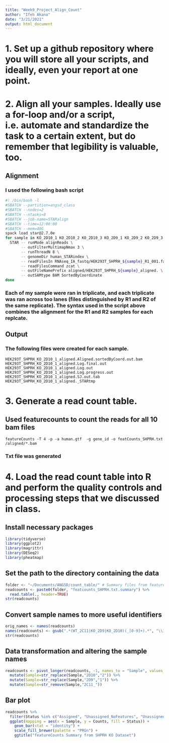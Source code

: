 ```yaml
---
title: "Week9_Project_Align_Count"
author: "Ifeh Akano"
date: "3/21/2021"
output: html_document
---
```


# 1. Set up a github repository where you will store all your scripts, and ideally, even your report at one point.

# 2. Align all your samples. Ideally use a for-loop and/or a script, i.e. automate and standardize the task to a certain extent, but do remember that legibility is valuable, too.

## Alignment

### I used the following bash script 

```align.sh
#! /bin/bash -l
#SBATCH --partition=angsd_class
#SBATCH --nodes=2
#SBATCH --ntasks=8
#SBATCH --job-name=STARalign
#SBATCH --time=12:00:00
#SBATCH --mem=48G
spack load star@2.7.0e
for sample in KO_2D10_1 KO_2D10_2 KO_2D10_3 KO_2D9_1 KO_2D9_2 KO_2D9_3 WT_2C11_1 WT_2C11_2 WT_2C11_3; do
  STAR -- runMode alignReads \
       -- outFilterMultimapNmax 3 \
       -- runThreadN 8 \
       -- genomeDir human_STARindex \
       -- readFilesIn RNAseq_IA_fastq/HEK293T_SHPRH_${sample}_R1_001.fastq.gz RNAseq_IA_fastq/HEK293T_SHPRH_${sample}_R2_001.fastq.gz \
       -- readFilesCommand zcat \
       -- outFileNamePrefix aligned/HEK293T_SHPRH_${sample}_aligned. \
       -- outSAMtype BAM SortedByCoordinate
done
```

### Each of my sample were ran in triplicate, and each triplicate was ran across too lanes (files distinguished by R1 and R2 of the same replicate). The syntax used in the script above combines the alignment for the R1 and R2 samples for each replcate.

## Output 

### The following files were created for each sample.

```
HEK293T_SHPRH_KO_2D10_1_aligned.Aligned.sortedByCoord.out.bam
HEK293T_SHPRH_KO_2D10_1_aligned.Log.final.out
HEK293T_SHPRH_KO_2D10_1_aligned.Log.out
HEK293T_SHPRH_KO_2D10_1_aligned.Log.progress.out
HEK293T_SHPRH_KO_2D10_1_aligned.SJ.out.tab
HEK293T_SHPRH_KO_2D10_1_aligned._STARtmp
```

# 3. Generate a read count table.

## Used featurecounts to count the reads for all 10 bam files

```
featureCounts -T 4 -p -a human.gtf  -g gene_id -o featCounts_SHPRH.txt /aligned/*.bam
```

### Txt file was generated

# 4. Load the read count table into R and perform the quality controls and processing steps that we discussed in class.

## Install necessary packages

```r
library(tidyverse)
library(ggplot2) 
library(magrittr) 
library(DESeq2)
library(pheatmap)
```

## Set the path to the directory containing the data

```r
folder <- "~/Documents/ANGSD/count_table/" # Summary files from featurecounts run
readcounts <- paste0(folder, "featcounts_SHPRH.txt.summary") %>%
  read.table(., header=TRUE)
str(readcounts)
```

## Convert sample names to more useful identifiers

```r
orig_names <- names(readcounts) 
names(readcounts) <- gsub(".*(WT_2C11|KO_2D9|KO_2D10)(_[0-9]+).*", "\\1\\2\\3", orig_names)
str(readcounts)
```

## Data transformation and altering the sample names

```r
readcounts <- pivot_longer(readcounts, -1, names_to = "Sample", values_to = "Counts") %>%
  mutate(Sample=str_replace(Sample,"2D10","2")) %>%
  mutate(Sample=str_replace(Sample,"2D9","1")) %>%
  mutate(Sample=str_remove(Sample,"2C11_"))
```

## Bar plot 

```r
readcounts %>%
  filter(Status %in% c("Assigned", "Unassigned_NoFeatures", "Unassigned_Ambiguity")) %>% 
  ggplot(mapping = aes(x = Sample, y = Counts, fill = Status)) +
    geom_bar(stat = "identity") +
    scale_fill_brewer(palette = "PRGn") +
    ggtitle("featureCounts Summary from SHPRH KO Dataset")
```
